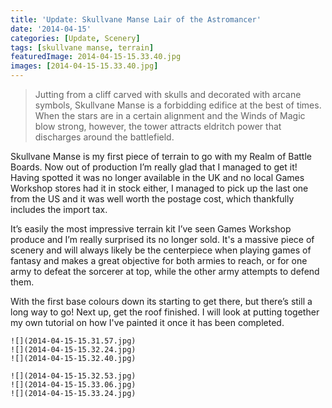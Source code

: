```yaml
---
title: 'Update: Skullvane Manse Lair of the Astromancer'
date: '2014-04-15'
categories: [Update, Scenery]
tags: [skullvane manse, terrain]
featuredImage: 2014-04-15-15.33.40.jpg
images: [2014-04-15-15.33.40.jpg]
---
```


> Jutting from a cliff carved with skulls and decorated with arcane symbols, Skullvane Manse is a forbidding edifice at the best of times. When the stars are in a certain alignment and the Winds of Magic blow strong, however, the tower attracts eldritch power that discharges around the battlefield.

Skullvane Manse is my first piece of terrain to go with my Realm of Battle Boards. Now out of production I’m really glad that I managed to get it! Having spotted it was no longer available in the UK and no local Games Workshop stores had it in stock either, I managed to pick up the last one from the US and it was well worth the postage cost, which thankfully includes the import tax.

It’s easily the most impressive terrain kit I’ve seen Games Workshop produce and I’m really surprised its no longer sold. It's a massive piece of scenery and will always likely be the centerpiece when playing games of fantasy and makes a great objective for both armies to reach, or for one army to defeat the sorcerer at top, while the other army attempts to defend them.

With the first base colours down its starting to get there, but there’s still a long way to go! Next up, get the roof finished. I will look at putting together my own tutorial on how I've painted it once it has been completed.

```grid|3
![](2014-04-15-15.31.57.jpg)
![](2014-04-15-15.32.24.jpg)
![](2014-04-15-15.32.40.jpg)
```

```grid|3
![](2014-04-15-15.32.53.jpg)
![](2014-04-15-15.33.06.jpg)
![](2014-04-15-15.33.24.jpg)
```

